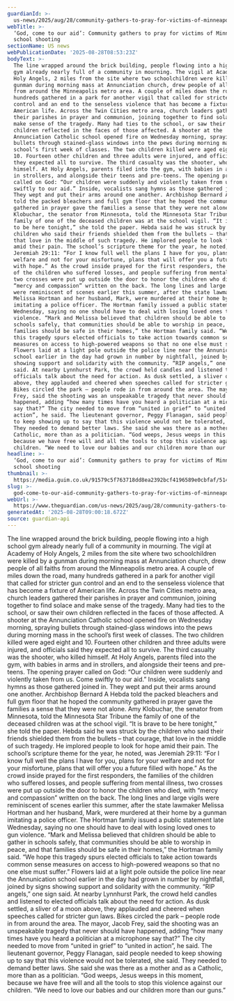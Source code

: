 ```yaml
---
guardianId: >-
  us-news/2025/aug/28/community-gathers-to-pray-for-victims-of-minneapolis-school-shooting-annunciation-church
webTitle: >-
  ‘God, come to our aid’: Community gathers to pray for victims of Minneapolis
  school shooting
sectionName: US news
webPublicationDate: '2025-08-28T08:53:23Z'
bodyText: >-
  The line wrapped around the brick building, people flowing into a high school
  gym already nearly full of a community in mourning. The vigil at Academy of
  Holy Angels, 2 miles from the site where two schoolchildren were killed by a
  gunman during morning mass at Annunciation church, drew people of all faiths
  from around the Minneapolis metro area. A couple of miles down the road, many
  hundreds gathered in a park for another vigil that called for stricter gun
  control and an end to the senseless violence that has become a fixture of
  American life. Across the Twin Cities metro area, church leaders gathered
  their parishes in prayer and communion, joining together to find solace and
  make sense of the tragedy. Many had ties to the school, or saw their own
  children reflected in the faces of those affected. A shooter at the
  Annunciation Catholic school opened fire on Wednesday morning, spraying
  bullets through stained-glass windows into the pews during morning mass in the
  school’s first week of classes. The two children killed were aged eight and
  10. Fourteen other children and three adults were injured, and officials said
  they expected all to survive. The third casualty was the shooter, who killed
  himself. At Holy Angels, parents filed into the gym, with babies in arms and
  in strollers, and alongside their teens and pre-teens. The opening prayer
  called on God: “Our children were suddenly and violently taken from us. Come
  swiftly to our aid.” Inside, vocalists sang hymns as those gathered joined in.
  They wept and put their arms around one another. Archbishop Bernard A Hebda
  told the packed bleachers and full gym floor that he hoped the community
  gathered in prayer gave the families a sense that they were not alone. Amy
  Klobuchar, the senator from Minnesota, told the Minnesota Star Tribune the
  family of one of the deceased children was at the school vigil. “It is brave
  to be here tonight,” she told the paper. Hebda said he was struck by the
  children who said their friends shielded them from the bullets – that courage,
  that love in the middle of such tragedy. He implored people to look for hope
  amid their pain. The school’s scripture theme for the year, he noted, was
  Jeremiah 29:11: “For I know full well the plans I have for you, plans for your
  welfare and not for your misfortune, plans that will offer you a future filled
  with hope.” As the crowd inside prayed for the first responders, the families
  of the children who suffered losses, and people suffering from mental illness,
  two crosses were put up outside the door to honor the children who died, with
  “mercy and compassion” written on the back. The long lines and large vigils
  were reminiscent of scenes earlier this summer, after the state lawmaker
  Melissa Hortman and her husband, Mark, were murdered at their home by a gunman
  imitating a police officer. The Hortman family issued a public statement late
  Wednesday, saying no one should have to deal with losing loved ones to gun
  violence. “Mark and Melissa believed that children should be able to gather in
  schools safely, that communities should be able to worship in peace, and that
  families should be safe in their homes,” the Hortman family said. “We hope
  this tragedy spurs elected officials to take action towards common sense
  measures on access to high-powered weapons so that no one else must suffer.”
  Flowers laid at a light pole outside the police line near the Annunication
  school earlier in the day had grown in number by nightfall, joined by signs
  showing support and solidarity with the community. “RIP angels,” one sign
  said. At nearby Lynnhurst Park, the crowd held candles and listened to elected
  officials talk about the need for action. As dusk settled, a sliver of a moon
  above, they applauded and cheered when speeches called for stricter gun laws.
  Bikes circled the park – people rode in from around the area. The mayor, Jacob
  Frey, said the shooting was an unspeakable tragedy that never should have
  happened, adding “how many times have you heard a politician at a microphone
  say that?” The city needed to move from “united in grief” to “united in
  action”, he said. The lieutenant governor, Peggy Flanagan, said people needed
  to keep showing up to say that this violence would not be tolerated, she said.
  They needed to demand better laws. She said she was there as a mother and as a
  Catholic, more than as a politician. “God weeps, Jesus weeps in this moment,
  because we have free will and all the tools to stop this violence against our
  children. “We need to love our babies and our children more than our guns.”
headline: >-
  ‘God, come to our aid’: Community gathers to pray for victims of Minneapolis
  school shooting
thumbnail: >-
  https://media.guim.co.uk/91579c5f763718dd8ea2392bcf4196589e0cbfaf/514_0_6573_5257/500.jpg
slug: >-
  god-come-to-our-aid-community-gathers-to-pray-for-victims-of-minneapolis-school-shooting
webUrl: >-
  https://www.theguardian.com/us-news/2025/aug/28/community-gathers-to-pray-for-victims-of-minneapolis-school-shooting-annunciation-church
generatedAt: '2025-08-28T09:00:18.672Z'
source: guardian-api
---
```

The line wrapped around the brick building, people flowing into a high school gym already nearly full of a community in mourning. The vigil at Academy of Holy Angels, 2 miles from the site where two schoolchildren were killed by a gunman during morning mass at Annunciation church, drew people of all faiths from around the Minneapolis metro area. A couple of miles down the road, many hundreds gathered in a park for another vigil that called for stricter gun control and an end to the senseless violence that has become a fixture of American life. Across the Twin Cities metro area, church leaders gathered their parishes in prayer and communion, joining together to find solace and make sense of the tragedy. Many had ties to the school, or saw their own children reflected in the faces of those affected. A shooter at the Annunciation Catholic school opened fire on Wednesday morning, spraying bullets through stained-glass windows into the pews during morning mass in the school’s first week of classes. The two children killed were aged eight and 10. Fourteen other children and three adults were injured, and officials said they expected all to survive. The third casualty was the shooter, who killed himself. At Holy Angels, parents filed into the gym, with babies in arms and in strollers, and alongside their teens and pre-teens. The opening prayer called on God: “Our children were suddenly and violently taken from us. Come swiftly to our aid.” Inside, vocalists sang hymns as those gathered joined in. They wept and put their arms around one another. Archbishop Bernard A Hebda told the packed bleachers and full gym floor that he hoped the community gathered in prayer gave the families a sense that they were not alone. Amy Klobuchar, the senator from Minnesota, told the Minnesota Star Tribune the family of one of the deceased children was at the school vigil. “It is brave to be here tonight,” she told the paper. Hebda said he was struck by the children who said their friends shielded them from the bullets – that courage, that love in the middle of such tragedy. He implored people to look for hope amid their pain. The school’s scripture theme for the year, he noted, was Jeremiah 29:11: “For I know full well the plans I have for you, plans for your welfare and not for your misfortune, plans that will offer you a future filled with hope.” As the crowd inside prayed for the first responders, the families of the children who suffered losses, and people suffering from mental illness, two crosses were put up outside the door to honor the children who died, with “mercy and compassion” written on the back. The long lines and large vigils were reminiscent of scenes earlier this summer, after the state lawmaker Melissa Hortman and her husband, Mark, were murdered at their home by a gunman imitating a police officer. The Hortman family issued a public statement late Wednesday, saying no one should have to deal with losing loved ones to gun violence. “Mark and Melissa believed that children should be able to gather in schools safely, that communities should be able to worship in peace, and that families should be safe in their homes,” the Hortman family said. “We hope this tragedy spurs elected officials to take action towards common sense measures on access to high-powered weapons so that no one else must suffer.” Flowers laid at a light pole outside the police line near the Annunication school earlier in the day had grown in number by nightfall, joined by signs showing support and solidarity with the community. “RIP angels,” one sign said. At nearby Lynnhurst Park, the crowd held candles and listened to elected officials talk about the need for action. As dusk settled, a sliver of a moon above, they applauded and cheered when speeches called for stricter gun laws. Bikes circled the park – people rode in from around the area. The mayor, Jacob Frey, said the shooting was an unspeakable tragedy that never should have happened, adding “how many times have you heard a politician at a microphone say that?” The city needed to move from “united in grief” to “united in action”, he said. The lieutenant governor, Peggy Flanagan, said people needed to keep showing up to say that this violence would not be tolerated, she said. They needed to demand better laws. She said she was there as a mother and as a Catholic, more than as a politician. “God weeps, Jesus weeps in this moment, because we have free will and all the tools to stop this violence against our children. “We need to love our babies and our children more than our guns.”
